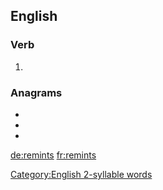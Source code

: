 ==English==
 [[Category:English 2-syllable words]]
===Verb===
{{head|en|verb form}}

# {{en-third-person singular of|remint}}

===Anagrams===
* {{l|en|entrism}}
* {{l|en|minster}}
* {{l|en|minters}}

[[de:remints]]
[[fr:remints]]
